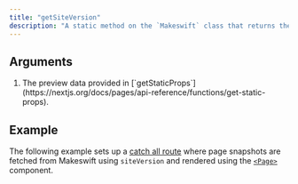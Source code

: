 ```yaml
---
title: "getSiteVersion"
description: "A static method on the `Makeswift` class that returns the current version of the Makeswift site. This method is currently only used when calling `getPageSnapshot`."
---
```



## Arguments

1. <ParamField query="previewData" type="PreviewData" required>
     The preview data provided in
     [`getStaticProps`](https://nextjs.org/docs/pages/api-reference/functions/get-static-props).
   </ParamField>

## Example

The following example sets up a [catch all route](https://nextjs.org/docs/pages/building-your-application/routing/dynamic-routes#catch-all-segments) where page snapshots are fetched from Makeswift using `siteVersion` and rendered using the [`<Page>`](/reference/components/page) component.

<PagesCatchAllExample />

